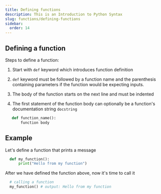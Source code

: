 ```yaml
---
title: Defining functions
description: This is an Introduction to Python Syntax
slug: functions/defining-functions
sidebar:
  order: 14
---
```


## Defining a function

Steps to define a function:

1. Start with `def` keyword which introduces function definition

2. `def` keyword must be followed by a function name and the parenthesis containing parameters if the function would be expecting inputs.

3. The body of the function starts on the next line and must be indented

4. The first statement of the function body can optionally be a function's documentation string `docstring`

```py
   def function_name():
       function body
```

## Example

Let's define a function that prints a message

```py
  def my_function():
      print("Hello from my function")
```

After we have defined the function above, now it's time to call it

```py
  # calling a function
  my_function() # output: Hello from my function
```
